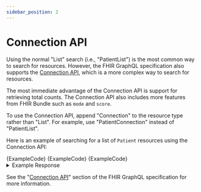 ```yaml
---
sidebar_position: 2
---
```



# Connection API

Using the normal "List" search (i.e., "PatientList") is the most common way to search for resources. However, the FHIR GraphQL specification also supports the [Connection API](https://hl7.org/fhir/graphql.html#searching), which is a more complex way to search for resources.

The most immediate advantage of the Connection API is support for retrieving total counts. The Connection API also includes more features from FHIR Bundle such as `mode` and `score`.

To use the Connection API, append "Connection" to the resource type rather than "List". For example, use "PatientConnection" instead of "PatientList".

Here is an example of searching for a list of `Patient` resources using the Connection API:

<Tabs groupId="language">
  <TabItem value="graphql" label="GraphQL">
    <MedplumCodeBlock language="graphql" selectBlocks="ConnectionApiGraphQL">
      {ExampleCode}
    </MedplumCodeBlock>
  </TabItem>
  <TabItem value="ts" label="TypeScript">
    <MedplumCodeBlock language="ts" selectBlocks="ConnectionApiTS">
      {ExampleCode}
    </MedplumCodeBlock>
  </TabItem>
  <TabItem value="curl" label="cURL">
    <MedplumCodeBlock language="bash" selectBlocks="ConnectionApiCurl">
      {ExampleCode}
    </MedplumCodeBlock>
  </TabItem>
</Tabs>

<details>
  <summary>Example Response</summary>
  <MedplumCodeBlock language="ts" selectBlocks="ConnectionApiResponse">
    {ExampleCode}
  </MedplumCodeBlock>
</details>

See the "[Connection API](https://hl7.org/fhir/graphql.html#searching)" section of the FHIR GraphQL specification for more information.
